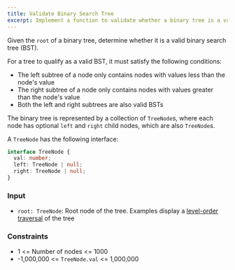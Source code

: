 ```yaml
---
title: Validate Binary Search Tree
excerpt: Implement a function to validate whether a binary tree is a valid binary search tree
---
```



Given the `root` of a binary tree, determine whether it is a valid binary search tree (BST).

For a tree to qualify as a valid BST, it must satisfy the following conditions:

- The left subtree of a node only contains nodes with values less than the node's value
- The right subtree of a node only contains nodes with values greater than the node's value
- Both the left and right subtrees are also valid BSTs

The binary tree is represented by a collection of `TreeNode`s, where each node has optional `left` and `right` child nodes, which are also `TreeNode`s.

A `TreeNode` has the following interface:

```ts
interface TreeNode {
  val: number;
  left: TreeNode | null;
  right: TreeNode | null;
}
```

### Input

- `root: TreeNode`: Root node of the tree. Examples display a [level-order traversal](https://en.wikipedia.org/wiki/Breadth-first_search) of the tree

<MDXTestExamples testCases={runTestCases} />

### Constraints

- 1 &lt;= Number of nodes &lt;= 1000
- -1,000,000 &lt;= `TreeNode.val` &lt;= 1,000,000
